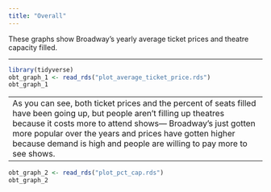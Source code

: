 ```yaml
---
title: "Overall"
---
```


These graphs show Broadway's yearly average ticket prices and theatre capacity filled. 

----

```r
library(tidyverse)
obt_graph_1 <- read_rds("plot_average_ticket_price.rds")
obt_graph_1 
```

----
As you can see, both ticket prices and the percent of seats filled have been going up, but people aren't filling up theatres because it costs more to attend shows— Broadway's just gotten more popular over the years and prices have gotten higher because demand is high and people are willing to pay more to see shows.
----

```r
obt_graph_2 <- read_rds("plot_pct_cap.rds") 
obt_graph_2 
```

